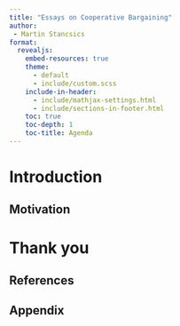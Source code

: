 ```yaml
---
title: "Essays on Cooperative Bargaining"
author:
 - Martin Stancsics
format:
  revealjs:
    embed-resources: true
    theme:
      - default
      - include/custom.scss
    include-in-header:
      - include/mathjax-settings.html
      - include/sections-in-footer.html
    toc: true
    toc-depth: 1
    toc-title: Agenda
---
```


# Introduction

## Motivation

# Thank you {.unnumbered .unlisted}

## References

::: {#refs}
:::

## Appendix 

